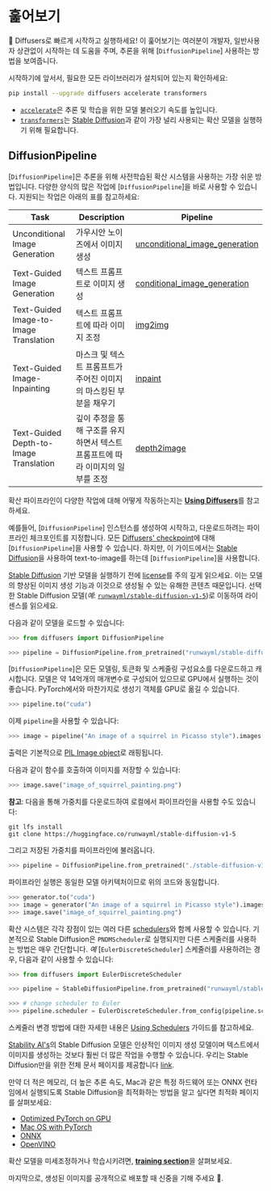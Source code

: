 <!--Copyright 2022 The HuggingFace Team. All rights reserved.

Licensed under the Apache License, Version 2.0 (the "License"); you may not use this file except in compliance with
the License. You may obtain a copy of the License at

http://www.apache.org/licenses/LICENSE-2.0

Unless required by applicable law or agreed to in writing, software distributed under the License is distributed on
an "AS IS" BASIS, WITHOUT WARRANTIES OR CONDITIONS OF ANY KIND, either express or implied. See the License for the
specific language governing permissions and limitations under the License.
-->

# 훑어보기

🧨 Diffusers로 빠르게 시작하고 실행하세요!
이 훑어보기는 여러분이 개발자, 일반사용자 상관없이 시작하는 데 도움을 주며, 추론을 위해 [`DiffusionPipeline`] 사용하는 방법을 보여줍니다.

시작하기에 앞서서, 필요한 모든 라이브러리가 설치되어 있는지 확인하세요:

```bash
pip install --upgrade diffusers accelerate transformers
```

- [`accelerate`](https://huggingface.co/docs/accelerate/index)은 추론 및 학습을 위한 모델 불러오기 속도를 높입니다.
- [`transformers`](https://huggingface.co/docs/transformers/index)는 [Stable Diffusion](https://huggingface.co/docs/diffusers/api/pipelines/stable_diffusion/overview)과 같이 가장 널리 사용되는 확산 모델을 실행하기 위해 필요합니다.

## DiffusionPipeline

[`DiffusionPipeline`]은 추론을 위해 사전학습된 확산 시스템을 사용하는 가장 쉬운 방법입니다. 다양한 양식의 많은 작업에 [`DiffusionPipeline`]을 바로 사용할 수 있습니다. 지원되는 작업은 아래의 표를 참고하세요:

| **Task**                     | **Description**                                                                                              | **Pipeline**
|------------------------------|--------------------------------------------------------------------------------------------------------------|-----------------|
| Unconditional Image Generation          | 가우시안 노이즈에서 이미지 생성 | [unconditional_image_generation](./using-diffusers/unconditional_image_generation`) |
| Text-Guided Image Generation | 텍스트 프롬프트로 이미지 생성 | [conditional_image_generation](./using-diffusers/conditional_image_generation) |
| Text-Guided Image-to-Image Translation     | 텍스트 프롬프트에 따라 이미지 조정 | [img2img](./using-diffusers/img2img) |
| Text-Guided Image-Inpainting          | 마스크 및 텍스트 프롬프트가 주어진 이미지의 마스킹된 부분을 채우기 | [inpaint](./using-diffusers/inpaint) |
| Text-Guided Depth-to-Image Translation | 깊이 추정을 통해 구조를 유지하면서 텍스트 프롬프트에 따라 이미지의 일부를 조정 | [depth2image](./using-diffusers/depth2image) |

확산 파이프라인이 다양한 작업에 대해 어떻게 작동하는지는 [**Using Diffusers**](./using-diffusers/overview)를 참고하세요.

예를들어, [`DiffusionPipeline`] 인스턴스를 생성하여 시작하고, 다운로드하려는 파이프라인 체크포인트를 지정합니다.
모든 [Diffusers' checkpoint](https://huggingface.co/models?library=diffusers&sort=downloads)에 대해 [`DiffusionPipeline`]을 사용할 수 있습니다.
하지만, 이 가이드에서는 [Stable Diffusion](https://huggingface.co/CompVis/stable-diffusion)을 사용하여 text-to-image를 하는데 [`DiffusionPipeline`]을 사용합니다.

[Stable Diffusion](https://huggingface.co/CompVis/stable-diffusion) 기반 모델을 실행하기 전에 [license](https://huggingface.co/spaces/CompVis/stable-diffusion-license)를 주의 깊게 읽으세요.
이는 모델의 향상된 이미지 생성 기능과 이것으로 생성될 수 있는 유해한 콘텐츠 때문입니다. 선택한 Stable Diffusion 모델(*예*: [`runwayml/stable-diffusion-v1-5`](https://huggingface.co/runwayml/stable-diffusion-v1-5))로 이동하여 라이센스를 읽으세요.

다음과 같이 모델을 로드할 수 있습니다:

```python
>>> from diffusers import DiffusionPipeline

>>> pipeline = DiffusionPipeline.from_pretrained("runwayml/stable-diffusion-v1-5")
```

[`DiffusionPipeline`]은 모든 모델링, 토큰화 및 스케줄링 구성요소를 다운로드하고 캐시합니다.
모델은 약 14억개의 매개변수로 구성되어 있으므로 GPU에서 실행하는 것이 좋습니다.
PyTorch에서와 마찬가지로 생성기 객체를 GPU로 옮길 수 있습니다.

```python
>>> pipeline.to("cuda")
```

이제 `pipeline`을 사용할 수 있습니다:

```python
>>> image = pipeline("An image of a squirrel in Picasso style").images[0]
```

출력은 기본적으로 [PIL Image object](https://pillow.readthedocs.io/en/stable/reference/Image.html?highlight=image#the-image-class)로 래핑됩니다.

다음과 같이 함수를 호출하여 이미지를 저장할 수 있습니다:

```python
>>> image.save("image_of_squirrel_painting.png")
```

**참고**: 다음을 통해 가중치를 다운로드하여 로컬에서 파이프라인을 사용할 수도 있습니다:

```
git lfs install
git clone https://huggingface.co/runwayml/stable-diffusion-v1-5
```

그리고 저장된 가중치를 파이프라인에 불러옵니다.

```python
>>> pipeline = DiffusionPipeline.from_pretrained("./stable-diffusion-v1-5")
```

파이프라인 실행은 동일한 모델 아키텍처이므로 위의 코드와 동일합니다.

```python
>>> generator.to("cuda")
>>> image = generator("An image of a squirrel in Picasso style").images[0]
>>> image.save("image_of_squirrel_painting.png")
```

확산 시스템은 각각 장점이 있는 여러 다른 [schedulers](./api/schedulers/overview)와 함께 사용할 수 있습니다. 기본적으로 Stable Diffusion은 `PNDMScheduler`로 실행되지만 다른 스케줄러를 사용하는 방법은 매우 간단합니다. *예* [`EulerDiscreteScheduler`] 스케줄러를 사용하려는 경우, 다음과 같이 사용할 수 있습니다:

```python
>>> from diffusers import EulerDiscreteScheduler

>>> pipeline = StableDiffusionPipeline.from_pretrained("runwayml/stable-diffusion-v1-5")

>>> # change scheduler to Euler
>>> pipeline.scheduler = EulerDiscreteScheduler.from_config(pipeline.scheduler.config)
```

스케줄러 변경 방법에 대한 자세한 내용은 [Using Schedulers](./using-diffusers/schedulers) 가이드를 참고하세요.

[Stability AI's](https://stability.ai/)의 Stable Diffusion 모델은 인상적인 이미지 생성 모델이며 텍스트에서 이미지를 생성하는 것보다 훨씬 더 많은 작업을 수행할 수 있습니다. 우리는 Stable Diffusion만을 위한 전체 문서 페이지를 제공합니다 [link](./conceptual/stable_diffusion).

만약 더 적은 메모리, 더 높은 추론 속도, Mac과 같은 특정 하드웨어 또는 ONNX 런타임에서 실행되도록 Stable Diffusion을 최적화하는 방법을 알고 싶다면 최적화 페이지를 살펴보세요:

- [Optimized PyTorch on GPU](./optimization/fp16)
- [Mac OS with PyTorch](./optimization/mps)
- [ONNX](./optimization/onnx)
- [OpenVINO](./optimization/open_vino)

확산 모델을 미세조정하거나 학습시키려면, [**training section**](./training/overview)을 살펴보세요.

마지막으로, 생성된 이미지를 공개적으로 배포할 때 신중을 기해 주세요 🤗.